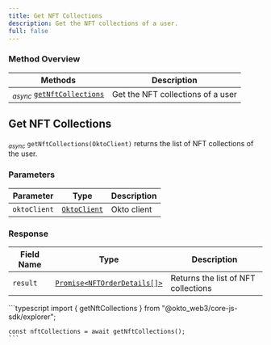 ```yaml
---
title: Get NFT Collections
description: Get the NFT collections of a user.
full: false
---
```




### Method Overview

| Methods                                                                         | Description                          |                 
|---------------------------------------------------------------------------------|--------------------------------------|
| <sub><i>async</i></sub> [`getNftCollections`](#get-nft-collections) | Get the NFT collections of a user |

<div className="method-box">

## Get NFT Collections

<sub><i>async</i></sub> `getNftCollections(OktoClient)` returns the list of NFT collections of the user.

### Parameters

| Parameter   | Type                        | Description                            | 
|-------------|-----------------------------|----------------------------------------|
| `oktoClient` | [`OktoClient`](/docs/typescript-sdk/technical-reference#models) | Okto client |

### Response

<Callout title="Success Response">

| Field Name | Type                  | Description                                   | 
|------------|-----------------------|-----------------------------------------------|
| `result`   | [`Promise<NFTOrderDetails[]>`](/docs/typescript-sdk/technical-reference#models) | Returns the list of NFT collections | 

</Callout>


<Accordions>
<Accordion title="Example">
<Tabs items={['Typescript']}>
  <Tab value="Typescript">
    ```typescript
    import { getNftCollections } from "@okto_web3/core-js-sdk/explorer";
    
    const nftCollections = await getNftCollections();
    ```
  </Tab>
</Tabs>
</Accordion>
</Accordions>

</div>
